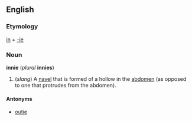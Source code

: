 ==English==
===Etymology===
[[in]] + [[-ie]]

===Noun===
'''innie''' (''plural'' '''innies''')

#(''slang'') A [[navel]] that is formed of a hollow in the [[abdomen]] (as opposed to one that protrudes from the abdomen).

====Antonyms====
*[[outie]]